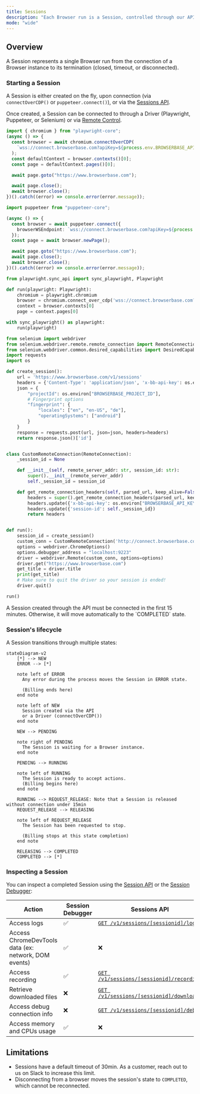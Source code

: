 ```yaml
---
title: Sessions
description: "Each Browser run is a Session, controlled through our APIs."
mode: "wide"
---
```


## Overview

A Session represents a single Browser run from the connection of a Browser
instance to its termination (closed, timeout, or disconnected).

### Starting a Session

A Session is either created on the fly, upon connection (via `connectOverCDP()`
or `puppeteer.connect()`), or via the
[Sessions API](/api-reference/create-a-session).

Once created, a Session can be connected to through a Driver (Playwright,
Puppeteer, or Selenium) or via
[Remote Control](guides/session-debug-connection/overview).

<CodeGroup>

```typescript Playwright (TypeScript)
import { chromium } from "playwright-core";
(async () => {
  const browser = await chromium.connectOverCDP(
    `wss://connect.browserbase.com?apiKey=${process.env.BROWSERBASE_API_KEY}`,
  );
  const defaultContext = browser.contexts()[0];
  const page = defaultContext.pages()[0];

  await page.goto("https://www.browserbase.com");

  await page.close();
  await browser.close();
})().catch((error) => console.error(error.message));
```

```typescript Puppeteer (TypeScript)
import puppeteer from "puppeteer-core";

(async () => {
  const browser = await puppeteer.connect({
    browserWSEndpoint: `wss://connect.browserbase.com?apiKey=${process.env.BROWSERBASE_API_KEY}`,
  });
  const page = await browser.newPage();

  await page.goto("https://www.browserbase.com");
  await page.close();
  await browser.close();
})().catch((error) => console.error(error.message));
```

```python Playwright (Python)
from playwright.sync_api import sync_playwright, Playwright

def run(playwright: Playwright):
    chromium = playwright.chromium
    browser = chromium.connect_over_cdp('wss://connect.browserbase.com?apiKey=${process.env.BROWSERBASE_API_KEY}')
    context = browser.contexts[0]
    page = context.pages[0]

with sync_playwright() as playwright:
    run(playwright)
```

```python Selenium (Python)
from selenium import webdriver
from selenium.webdriver.remote.remote_connection import RemoteConnection
from selenium.webdriver.common.desired_capabilities import DesiredCapabilities
import requests
import os

def create_session():
    url = 'https://www.browserbase.com/v1/sessions'
    headers = {'Content-Type': 'application/json', 'x-bb-api-key': os.environ["BROWSERBASE_API_KEY"]}
    json = {
        "projectId": os.environ["BROWSERBASE_PROJECT_ID"],
        # Fingerprint options
        "fingerprint": {
            "locales": ["en", "en-US", "de"],
            "operatingSystems": ["android"]
        }
    }
    response = requests.post(url, json=json, headers=headers)
    return response.json()['id']


class CustomRemoteConnection(RemoteConnection):
    _session_id = None

    def __init__(self, remote_server_addr: str, session_id: str):
        super().__init__(remote_server_addr)
        self._session_id = session_id

    def get_remote_connection_headers(self, parsed_url, keep_alive=False):
        headers = super().get_remote_connection_headers(parsed_url, keep_alive)
        headers.update({'x-bb-api-key': os.environ["BROWSERBASE_API_KEY"]})
        headers.update({'session-id': self._session_id})
        return headers


def run():
    session_id = create_session()
    custom_conn = CustomRemoteConnection('http://connect.browserbase.com/webdriver', session_id)
    options = webdriver.ChromeOptions()
    options.debugger_address = "localhost:9223"
    driver = webdriver.Remote(custom_conn, options=options)
    driver.get("https://www.browserbase.com")
    get_title = driver.title
    print(get_title)
    # Make sure to quit the driver so your session is ended!
    driver.quit()

run()
```

</CodeGroup>

<Note>
  A Session created through the API must be connected in the first 15 minutes.
  Otherwise, it will move automatically to the `COMPLETED` state.
</Note>

### Session's lifecycle

A Session transitions through multiple states:

```mermaid
stateDiagram-v2
    [*] --> NEW
    ERROR --> [*]

    note left of ERROR
      Any error during the process moves the Session in ERROR state.

      (Billing ends here)
    end note

    note left of NEW
      Session created via the API
      or a Driver (connectOverCDP())
    end note

    NEW --> PENDING

    note right of PENDING
      The Session is waiting for a Browser instance.
    end note

    PENDING --> RUNNING

    note left of RUNNING
      The Session is ready to accept actions.
      (Billing begins here)
    end note

    RUNNING --> REQUEST_RELEASE: Note that a Session is released without connection under 15min
    REQUEST_RELEASE --> RELEASING

    note left of REQUEST_RELEASE
      The Session has been requested to stop.

      (Billing stops at this state completion)
    end note

    RELEASING --> COMPLETED
    COMPLETED --> [*]
```

### Inspecting a Session

You can inspect a completed Session using the
[Session API](/api-reference/retrieve-a-session) or the
[Session Debugger](/features/session-debugger):

| Action                                               | Session Debugger | Sessions API                                                |
| ---------------------------------------------------- | ---------------- | ----------------------------------------------------------- |
| Access logs                                          | ✅               | [`GET /v1/sessions/[sessionid]/logs`](/api-reference/)      |
| Access ChromeDevTools data (ex: network, DOM events) | ✅               | ❌                                                          |
| Access recording                                     | ✅               | [`GET /v1/sessions/[sessionid]/recording`](/api-reference/) |
| Retrieve downloaded files                            | ❌               | [`GET /v1/sessions/[sessionid]/downloads`](/api-reference/) |
| Access debug connection info                         | ❌               | [`GET /v1/sessions/[sessionid]/debug`](/api-reference/)     |
| Access memory and CPUs usage                         | ✅               | ❌                                                          |

## Limitations

- Sessions have a default timeout of 30min. As a customer, reach out to us on
  Slack to increase this limit.
- Disconnecting from a browser moves the session's state to `COMPLETED`, which
  cannot be reconnected.
